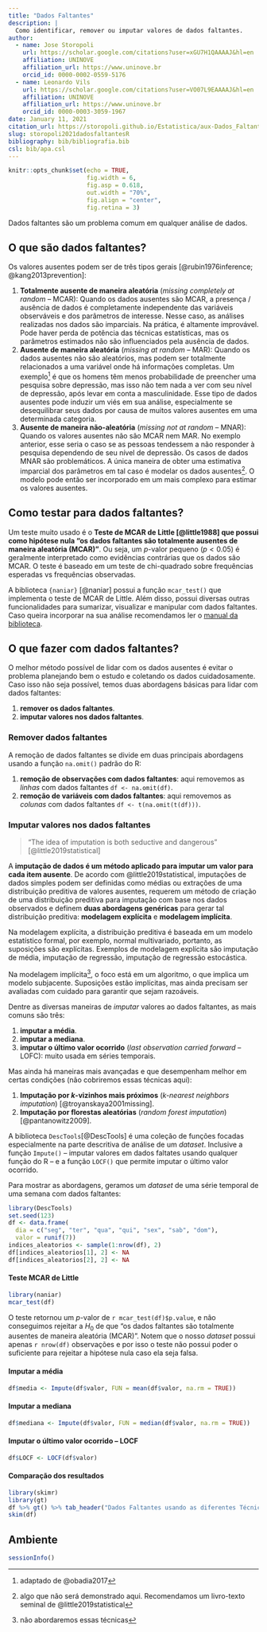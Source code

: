```yaml
---
title: "Dados Faltantes"
description: |
  Como identificar, remover ou imputar valores de dados faltantes.
author:
  - name: Jose Storopoli
    url: https://scholar.google.com/citations?user=xGU7H1QAAAAJ&hl=en
    affiliation: UNINOVE
    affiliation_url: https://www.uninove.br
    orcid_id: 0000-0002-0559-5176
  - name: Leonardo Vils
    url: https://scholar.google.com/citations?user=VO07L9EAAAAJ&hl=en
    affiliation: UNINOVE
    affiliation_url: https://www.uninove.br
    orcid_id: 0000-0003-3059-1967
date: January 11, 2021
citation_url: https://storopoli.github.io/Estatistica/aux-Dados_Faltantes.html
slug: storopoli2021dadosfaltantesR
bibliography: bib/bibliografia.bib
csl: bib/apa.csl
---
```


```r
knitr::opts_chunk$set(echo = TRUE,
                      fig.width = 6,
                      fig.asp = 0.618,
                      out.width = "70%",
                      fig.align = "center",
                      fig.retina = 3)
```

<link rel="stylesheet" href="https://cdn.rawgit.com/jpswalsh/academicons/master/css/academicons.min.css"/>

Dados faltantes são um problema comum em qualquer análise de dados.

## O que são dados faltantes?

Os valores ausentes podem ser de três tipos gerais [@rubin1976inference; @kang2013prevention]:

1. **Totalmente ausente de maneira aleatória** (*missing completely at random* -- MCAR): Quando os dados ausentes são MCAR, a presença / ausência de dados é completamente independente das variáveis observáveis e dos parâmetros de interesse. Nesse caso, as análises realizadas nos dados são imparciais. Na prática, é altamente improvável. Pode haver perda de potência das técnicas estatísticas, mas os parâmetros estimados não são influenciados pela ausência de dados.
2. **Ausente de maneira aleatória** (*missing at random* -- MAR): Quando os dados ausentes não são aleatórios, mas podem ser totalmente relacionados a uma variável onde há informações completas. Um exemplo^[adaptado de @obadia2017] é que os homens têm menos probabilidade de preencher uma pesquisa sobre depressão, mas isso não tem nada a ver com seu nível de depressão, após levar em conta a masculinidade. Esse tipo de dados ausentes pode induzir um viés em sua análise, especialmente se desequilibrar seus dados por causa de muitos valores ausentes em uma determinada categoria.
3. **Ausente de maneira não-aleatória** (*missing not at random* -- MNAR): Quando os valores ausentes não são MCAR nem MAR. No exemplo anterior, esse seria o caso se as pessoas tendessem a não responder à pesquisa dependendo de seu nível de depressão. Os casos de dados MNAR são problemáticos. A única maneira de obter uma estimativa imparcial dos parâmetros em tal caso é modelar os dados ausentes^[algo que não será demonstrado aqui. Recomendamos um livro-texto seminal de @little2019statistical]. O modelo pode então ser incorporado em um mais complexo para estimar os valores ausentes.

## Como testar para dados faltantes?

Um teste muito usado é o **Teste de MCAR de Little [@little1988] que possui como hipótese nula "os dados faltantes são totalmente ausentes de maneira aleatória (MCAR)"**. Ou seja, um $p$-valor pequeno ($p < 0.05$) é geralmente interpretado como evidências contrárias que os dados são MCAR. O teste é baseado em um teste de chi-quadrado sobre frequências esperadas vs frequências observadas.

A biblioteca `{naniar}` [@naniar] possui a função `mcar_test()` que implementa o teste de MCAR de Little. Além disso, possui diversas outras funcionalidades para sumarizar, visualizar e manipular com dados faltantes. Caso queira incorporar na sua análise recomendamos ler o [manual da biblioteca](http://naniar.njtierney.com/index.html).

## O que fazer com dados faltantes?

O melhor método possível de lidar com os dados ausentes é evitar o problema planejando bem o estudo e coletando os dados cuidadosamente. Caso isso não seja possível, temos duas abordagens básicas para lidar com dados faltantes:

1. **remover os dados faltantes**.
2. **imputar valores nos dados faltantes**.

### Remover dados faltantes

A remoção de dados faltantes se divide em duas principais abordagens usando a função `na.omit()` padrão do R:

1. **remoção de observações com dados faltantes**: aqui removemos as *linhas* com dados faltantes `df <- na.omit(df)`.
2. **remoção de variáveis com dados faltantes**: aqui removemos as *colunas* com dados faltantes `df <- t(na.omit(t(df)))`.

### Imputar valores nos dados faltantes

> "The idea of imputation is both seductive and dangerous" [@little2019statistical]

A **imputação de dados é um método aplicado para imputar um valor para cada item ausente**. De acordo com @little2019statistical, imputações de dados simples podem ser definidas como médias ou extrações de uma distribuição preditiva de valores ausentes, requerem um método de criação de uma distribuição preditiva para imputação com base nos dados observados e definem **duas abordagens genéricas** para gerar tal distribuição preditiva: **modelagem explícita** e **modelagem implícita**.

Na modelagem explícita, a distribuição preditiva é baseada em um modelo estatístico formal, por exemplo, normal multivariado, portanto, as suposições são explícitas. Exemplos de modelagem explícita são imputação de média, imputação de regressão, imputação de regressão estocástica.

Na modelagem implícita^[não abordaremos essas técnicas], o foco está em um algoritmo, o que implica um modelo subjacente. Suposições estão implícitas, mas ainda precisam ser avaliadas com cuidado para garantir que sejam razoáveis.

Dentre as diversas maneiras de *imputar* valores ao dados faltantes, as mais comuns são três:

1. **imputar a média**.
2. **imputar a mediana**.
3. **imputar o último valor ocorrido** (*last observation carried forward* -- LOFC): muito usada em séries temporais.

Mas ainda há maneiras mais avançadas e que desempenham melhor em certas condições (não cobriremos essas técnicas aqui):

1. **Imputação por $k$-vizinhos mais próximos** (*$k$-nearest neighbors imputation*) [@troyanskaya2001missing].
2. **Imputação por florestas aleatórias** (*random forest imputation*) [@pantanowitz2009].

A biblioteca `DescTools`[@DescTools] é uma coleção de funções focadas especialmente na parte descritiva de análise de um *dataset*. Inclusive a função `Impute()` -- imputar valores em dados faltates usando qualquer função do R -- e a função `LOCF()` que permite imputar o último valor ocorrido.

Para mostrar as abordagens, geramos um *dataset* de uma série temporal de uma semana com dados faltantes:

```r
library(DescTools)
set.seed(123)
df <- data.frame(
  dia = c("seg", "ter", "qua", "qui", "sex", "sab", "dom"),
  valor = runif(7))
indices_aleatorios <- sample(1:nrow(df), 2)
df[indices_aleatorios[1], 2] <- NA
df[indices_aleatorios[2], 2] <- NA
```

#### Teste MCAR de Little

```r
library(naniar)
mcar_test(df)
```
O teste retornou um $p$-valor de `r mcar_test(df)$p.value`, e não conseguimos rejeitar a $H_0$ de que "os dados faltantes são totalmente ausentes de maneira aleatória (MCAR)". Notem que o nosso *dataset* possui apenas `r nrow(df)` observações e por isso o teste não possui poder o suficiente para rejeitar a hipótese nula caso ela seja falsa.

#### Imputar a média

```r
df$media <- Impute(df$valor, FUN = mean(df$valor, na.rm = TRUE))
```


#### Imputar a mediana

```r
df$mediana <- Impute(df$valor, FUN = median(df$valor, na.rm = TRUE))
```

#### Imputar o último valor ocorrido -- LOCF

```r
df$LOCF <- LOCF(df$valor)
```


#### Comparação dos resultados

```r
library(skimr)
library(gt)
df %>% gt() %>% tab_header("Dados Faltantes usando as diferentes Técnicas de Imputação")
skim(df)
```

## Ambiente

```r
sessionInfo()
```
